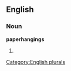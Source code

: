 
==English==

===Noun===
'''paperhangings'''

# {{plural of|[[paperhanging]]}}

[[Category:English plurals]]